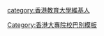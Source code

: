 {{Userbox
  |id=教大<br/>EdUHK
  |id-c=#FE5000
  |info=這個用戶是'''[[香港教育大學|<font color="#FFFFFF">香港教育大學</font>]]'''的校友、學生或教職員。
  |info-c=#006341
  |info-s=10
  |info-fc  = white
  |border-c=#FE5000
}}<includeonly>[[Category:香港教育大學維基人|{{PAGENAME}}]]</includeonly>
<noinclude>
<p style="clear: both; padding-top: 2em">
[[Category:香港大專院校巴別模板]]
</noinclude>
[[category:香港教育大學維基人]]